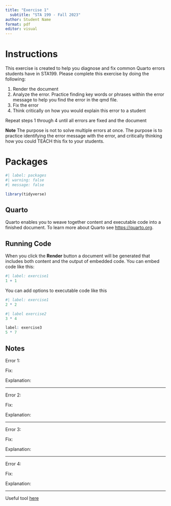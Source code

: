 ```yaml
---
title: "Exercise 1"
  subtitle: "STA 199 - Fall 2023"
author: Student Name
format: pdf
editor: visual
---
```


# Instructions

This exercise is created to help you diagnose and fix common Quarto errors students have in STA199. Please complete this exercise by doing the following:

1.  Render the document
2.  Analyze the error. Practice finding key words or phrases within the error message to help you find the error in the qmd file.
3.  Fix the error
4.  Think critically on how you would explain this error to a student

Repeat steps 1 through 4 until all errors are fixed and the document

**Note** The purpose is not to solve multiple errors at once. The purpose is to practice identifying the error message with the error, and critically thinking how you could TEACH this fix to your students.

# Packages

```r
#| label: packages
#| warning: false 
#| message: false

library(tidyverse)
```

## Quarto

Quarto enables you to weave together content and executable code into a finished document. To learn more about Quarto see <https://quarto.org>.

## Running Code

When you click the **Render** button a document will be generated that includes both content and the output of embedded code. You can embed code like this:

```r
#| label: exercise1
1 + 1
```

You can add options to executable code like this

```r
#| label: exercise1
2 * 2
```

```r
#| label exercise2
3 * 4
```

```r
label: exercise3
5 * 7
```

## Notes

Error 1:

Fix:

Explanation:

------------------------------------------------------------------------

Error 2:

Fix:

Explanation:

------------------------------------------------------------------------

Error 3:

Fix:

Explanation:

------------------------------------------------------------------------

Error 4:

Fix:

Explanation:

------------------------------------------------------------------------

Useful tool [here](https://nickch-k.github.io/DataCommSlides/Lecture_04_Common_R_Problems.html)
